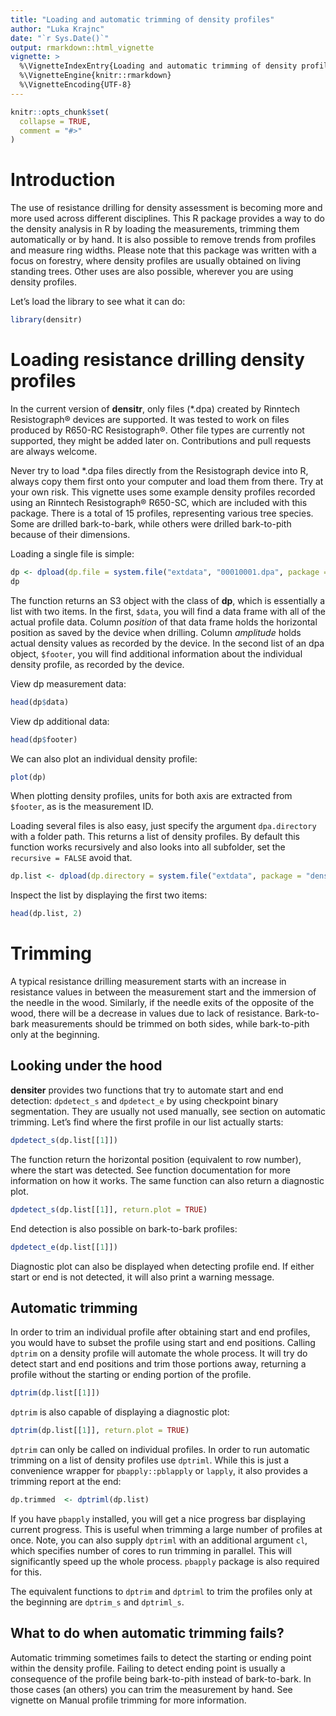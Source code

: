 ```yaml
---
title: "Loading and automatic trimming of density profiles"
author: "Luka Krajnc"
date: "`r Sys.Date()`"
output: rmarkdown::html_vignette
vignette: >
  %\VignetteIndexEntry{Loading and automatic trimming of density profiles}
  %\VignetteEngine{knitr::rmarkdown}
  %\VignetteEncoding{UTF-8}
---
```


```r
knitr::opts_chunk$set(
  collapse = TRUE,
  comment = "#>"
)
```

# Introduction
The use of resistance drilling for density assessment is becoming more and more used across different disciplines. This R package provides a way to do the density analysis in R by loading the measurements, trimming them automatically or by hand. It is also possible to remove trends from profiles and measure ring widths. Please note that this package was written with a focus on forestry, where density profiles are usually obtained on living standing trees. Other uses are also possible, wherever you are using density profiles.

Let's load the library to see what it can do:
```r
library(densitr)
```


# Loading resistance drilling density profiles
In the current version of **densitr**, only files (*.dpa) created by Rinntech Resistograph® devices are supported.  It was tested to work on files produced by R650-RC Resistograph®. Other file types are currently not supported, they might be added later on. Contributions and pull requests are always welcome.

Never try to load *.dpa files directly from the Resistograph device into R, always copy them first onto your computer and load them from there. Try at your own risk. This vignette uses some example density profiles recorded using an Rinntech Resistograph® R650-SC, which are included with this package. There is a total of 15 profiles, representing various tree species. Some are drilled bark-to-bark, while others were drilled bark-to-pith because of their dimensions.

Loading a single file is simple:
```r
dp <- dpload(dp.file = system.file("extdata", "00010001.dpa", package = "densiter"))
dp
```

The function returns an S3 object with the class of **dp**, which is essentially a list with two items. In the first, `$data`, you will find a data frame with all of the actual profile data. Column *position* of that data frame holds the horizontal position as saved by the device when drilling. Column *amplitude* holds actual density values as recorded by the device. In the second list of an dpa object, `$footer`, you will find additional information about the individual density profile, as recorded by the device.

View dp measurement data:
```r
head(dp$data)
```

View dp additional data:
```r
head(dp$footer)
```

We can also plot an individual density profile:
```r
plot(dp)
```

When plotting density profiles, units for both axis are extracted from `$footer`, as is the measurement ID.

Loading several files is also easy, just specify the argument `dpa.directory` with a folder path. This returns a list of density profiles. By default this function works recursively and also looks into all subfolder, set the `recursive = FALSE` avoid that.
```r
dp.list <- dpload(dp.directory = system.file("extdata", package = "densiter"))
```

Inspect the list by displaying the first two items:
```r
head(dp.list, 2)
```

# Trimming
A typical resistance drilling measurement starts with an increase in resistance values in between the measurement start and the immersion of the needle in the wood. Similarly, if the needle exits of the opposite of the wood, there will be a decrease in values due to lack of resistance. Bark-to-bark measurements should be trimmed on both sides, while bark-to-pith only at the beginning.

## Looking under the hood
**densiter** provides two functions that try to automate start and end detection: `dpdetect_s` and `dpdetect_e` by using checkpoint binary segmentation. They are usually not used manually, see section on automatic trimming. Let's find where the first profile in our list actually starts:
```r
dpdetect_s(dp.list[[1]])
```

The function return the horizontal position (equivalent to row number), where the start was detected. See function documentation for more information on how it works. The same function can also return a diagnostic plot.
```r
dpdetect_s(dp.list[[1]], return.plot = TRUE)
```

End detection is also possible on bark-to-bark profiles:
```r
dpdetect_e(dp.list[[1]])
```

Diagnostic plot can also be displayed when detecting profile end. If either start or end is not detected, it will also print a warning message.

## Automatic trimming
In order to trim an individual profile after obtaining start and end profiles, you would have to subset the profile using start and end positions. Calling `dptrim` on a density profile will automate the whole process. It will try do detect start and end positions and trim those portions away, returning a profile without the starting or ending portion of the profile.
```r
dptrim(dp.list[[1]])
```

`dptrim` is also capable of displaying a diagnostic plot:
```r
dptrim(dp.list[[1]], return.plot = TRUE)
```

`dptrim` can only be called on individual profiles. In order to run automatic trimming on a list of density profiles use `dptriml`. While this is just a convenience wrapper for `pbapply::pblapply` or `lapply`, it also provides a trimming report at the end:

```r
dp.trimmed  <- dptriml(dp.list)
```

If you have `pbapply` installed, you will get a nice progress bar displaying current progress. This is useful when trimming a large number of profiles at once. Note, you can also supply `dptriml` with an additional argument `cl`, which specifies number of cores to run trimming in parallel. This will significantly speed up the whole process. `pbapply` package is also required for this.

The equivalent functions to `dptrim` and `dptriml` to trim the profiles only at the beginning are `dptrim_s` and `dptriml_s`.

## What to do when automatic trimming fails?
Automatic trimming sometimes fails to detect the starting or ending point within the density profile. Failing to detect ending point is usually a consequence of the profile being bark-to-pith instead of bark-to-bark. In those cases (an others) you can trim the measurement by hand. See vignette on Manual profile trimming for more information.



